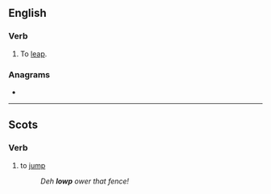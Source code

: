 ==English==

===Verb===
{{en-verb|lowps|lowping|lowpt|past2=lowped}}

# {{lb|en|Cumberland}} To [[leap]].

===Anagrams===
* {{anagrams|en|plow}}

----

==Scots==

===Verb===
{{sco-verb}}

# {{lb|sco|South Scots}} to [[jump]]
#: ''Deh '''lowp''' ower that fence!''